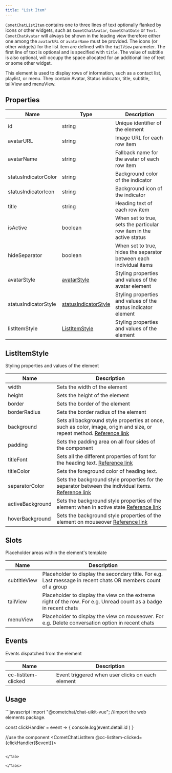 ```yaml
---
title: "List Item"
---
```




`CometChatListItem` contains one to three lines of text optionally flanked by icons or other widgets, such as `CometChatAvatar`, `CometChatDate` or `Text`. `CometChatAvatar` will always be shown in the leading view therefore either one among the `avatarURL` or `avatarName` must be provided. The icons (or other widgets) for the list item are defined with the `tailView` parameter. The first line of text is optional and is specified with `title`. The value of subtitle is also optional, will occupy the space allocated for an additional line of text or some other widget.

This element is used to display rows of information, such as a contact list, playlist, or menu. They contain Avatar, Status indicator, title, subtitle, tailView and menuView.

## Properties

| Name                 | Type                                                           | Description                                                         |
| -------------------- | -------------------------------------------------------------- | ------------------------------------------------------------------- |
| id                   | string                                                         | Unique identifier of the element                                    |
| avatarURL            | string                                                         | Image URL for each row item                                         |
| avatarName           | string                                                         | Fallback name for the avatar of each row item                       |
| statusIndicatorColor | string                                                         | Background color of the indicator                                   |
| statusIndicatorIcon  | string                                                         | Background icon of the indicator                                    |
| title                | string                                                         | Heading text of each row item                                       |
| isActive             | boolean                                                        | When set to true, sets the particular row item in the active status |
| hideSeparator        | boolean                                                        | When set to true, hides the separator between each individual items |
| avatarStyle          | [avatarStyle](/ui-kit/react/v4/avatar#avatar-style)       | Styling properties and values of the avatar element                 |
| statusIndicatorStyle | [statusIndicatorStyle](/ui-kit/react/v4/status-indicator) | Styling properties and values of the status indicator element       |
| listItemStyle        | [ListItemStyle](/ui-kit/react/v4/list-item#listitemstyle) | Styling properties and values of the element                        |

## ListItemStyle

Styling properties and values of the element

| Name             | Description                                                                                                                                                                          |
| ---------------- | ------------------------------------------------------------------------------------------------------------------------------------------------------------------------------------ |
| width            | Sets the width of the element                                                                                                                                                        |
| height           | Sets the height of the element                                                                                                                                                       |
| border           | Sets the border of the element                                                                                                                                                       |
| borderRadius     | Sets the border radius of the element                                                                                                                                                |
| background       | Sets all background style properties at once, such as color, image, origin and size, or repeat method. [Reference link](https://developer.mozilla.org/en-US/docs/Web/CSS/background) |
| padding          | Sets the padding area on all four sides of the component                                                                                                                             |
| titleFont        | Sets all the different properties of font for the heading text. [Reference link](https://developer.mozilla.org/en-US/docs/Web/CSS/font)                                              |
| titleColor       | Sets the foreground color of heading text.                                                                                                                                           |
| separatorColor   | Sets the background style properties for the separator between the individual items. [Reference link](https://developer.mozilla.org/en-US/docs/Web/CSS/background)                   |
| activeBackground | Sets the background style properties of the element when in active state [Reference link](https://developer.mozilla.org/en-US/docs/Web/CSS/background)                               |
| hoverBackground  | Sets the background style properties of the element on mouseover [Reference link](https://developer.mozilla.org/en-US/docs/Web/CSS/background)                                       |

## Slots

Placeholder areas within the element's template

| Name         | Description                                                                                                       |
| ------------ | ----------------------------------------------------------------------------------------------------------------- |
| subtitleView | Placeholder to display the secondary title. For e.g. Last message in recent chats OR members count of a group     |
| tailView     | Placeholder to display the view on the extreme right of the row. For e.g. Unread count as a badge in recent chats |
| menuView     | Placeholder to display the view on mouseover. For e.g. Delete conversation option in recent chats                 |

## Events

Events dispatched from the element

| Name                | Description                                      |
| ------------------- | ------------------------------------------------ |
| cc-listitem-clicked | Event triggered when user clicks on each element |

## Usage

<Tabs>
<Tab title="JavaScript">
```javascript
import "@cometchat/chat-uikit-vue"; //import the web elements package.

const clickHandler = event => {
	console.log(event.detail.id )
}

//use the component
<CometChatListItem @cc-listitem-clicked={clickHandler($event)}></CometChatListItem>
```

</Tab>

</Tabs>
